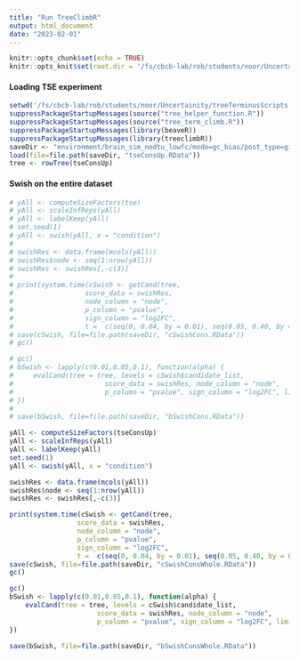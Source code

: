 ```yaml
---
title: "Run TreeClimbR"
output: html_document
date: "2023-02-01"
---
```


```r
knitr::opts_chunk$set(echo = TRUE)
knitr::opts_knit$set(root.dir = '/fs/cbcb-lab/rob/students/noor/Uncertainity/treeTerminusScripts')
```

#### Loading TSE experiment
```r
setwd('/fs/cbcb-lab/rob/students/noor/Uncertainity/treeTerminusScripts')
suppressPackageStartupMessages(source("tree_helper_function.R"))
suppressPackageStartupMessages(source("tree_term_climb.R"))
suppressPackageStartupMessages(library(beaveR))
suppressPackageStartupMessages(library(treeclimbR))
saveDir <- "environment/brain_sim_nodtu_lowfc/mode=gc_bias/post_type=gibbs_nrep=100_tf=100/comp_trees/DE"
load(file=file.path(saveDir, "tseConsUp.RData"))
tree <- rowTree(tseConsUp)
```

#### Swish on the entire dataset 
```r
# yAll <- computeSizeFactors(tse)
# yAll <- scaleInfReps(yAll)
# yAll <- labelKeep(yAll)
# set.seed(1)
# yAll <- swish(yAll, x = "condition")
# 
# swishRes <- data.frame(mcols(yAll))
# swishRes$node <- seq(1:nrow(yAll))
# swishRes <- swishRes[,-c(3)]
# 
# print(system.time(cSwish <- getCand(tree,
#                  score_data = swishRes,
#                  node_column = "node",
#                  p_column = "pvalue",
#                  sign_column = "log2FC",
#                  t =  c(seq(0, 0.04, by = 0.01), seq(0.05, 0.40, by = 0.05)))))
# save(cSwish, file=file.path(saveDir, "cSwishCons.RData"))
# gc()
```

```r
# gc()
# bSwish <- lapply(c(0.01,0.05,0.1), function(alpha) {
#     evalCand(tree = tree, levels = cSwish$candidate_list,
#                       score_data = swishRes, node_column = "node",
#                       p_column = "pvalue", sign_column = "log2FC", limit_rej=alpha)
# })
# 
# save(bSwish, file=file.path(saveDir, "bSwishCons.RData"))
```

```r
yAll <- computeSizeFactors(tseConsUp)
yAll <- scaleInfReps(yAll)
yAll <- labelKeep(yAll)
set.seed(1)
yAll <- swish(yAll, x = "condition")

swishRes <- data.frame(mcols(yAll))
swishRes$node <- seq(1:nrow(yAll))
swishRes <- swishRes[,-c(3)]

print(system.time(cSwish <- getCand(tree,
                 score_data = swishRes,
                 node_column = "node",
                 p_column = "pvalue",
                 sign_column = "log2FC",
                 t =  c(seq(0, 0.04, by = 0.01), seq(0.05, 0.40, by = 0.05)))))
save(cSwish, file=file.path(saveDir, "cSwishConsWhole.RData"))
gc()
```

```r
gc()
bSwish <- lapply(c(0.01,0.05,0.1), function(alpha) {
    evalCand(tree = tree, levels = cSwish$candidate_list,
                      score_data = swishRes, node_column = "node",
                      p_column = "pvalue", sign_column = "log2FC", limit_rej=alpha)
})

save(bSwish, file=file.path(saveDir, "bSwishConsWhole.RData"))
```